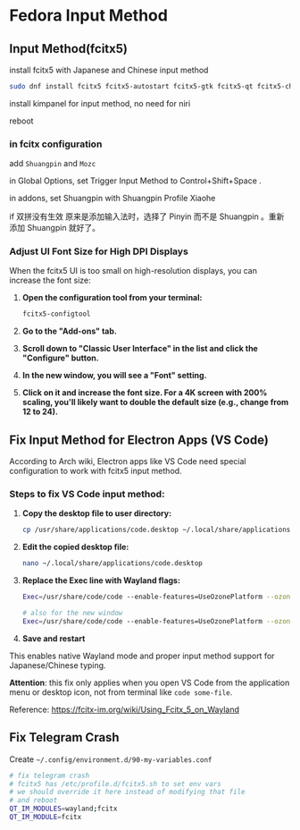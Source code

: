 # Fedora Input Method

## Input Method(fcitx5)

install fcitx5 with Japanese and Chinese input method

```bash
sudo dnf install fcitx5 fcitx5-autostart fcitx5-gtk fcitx5-qt fcitx5-chinese-addons fcitx5-mozc
```

install kimpanel for input method, no need for niri

reboot

### in fcitx configuration

add `Shuangpin` and `Mozc`

in Global Options, set Trigger Input Method to Control+Shift+Space .

in addons, set Shuangpin with Shuangpin Profile Xiaohe

if 双拼没有生效
原来是添加输入法时，选择了 Pinyin 而不是 Shuangpin 。重新添加 Shuangpin 就好了。

### Adjust UI Font Size for High DPI Displays

When the fcitx5 UI is too small on high-resolution displays, you can increase the font size:

1. **Open the configuration tool from your terminal:**
   ```bash
   fcitx5-configtool
   ```

2. **Go to the "Add-ons" tab.**

3. **Scroll down to "Classic User Interface" in the list and click the "Configure" button.**

4. **In the new window, you will see a "Font" setting.**

5. **Click on it and increase the font size. For a 4K screen with 200% scaling, you'll likely want to double the default size (e.g., change from 12 to 24).**

## Fix Input Method for Electron Apps (VS Code)

According to Arch wiki, Electron apps like VS Code need special configuration to work with fcitx5 input method.

### Steps to fix VS Code input method:

1. **Copy the desktop file to user directory:**
   ```bash
   cp /usr/share/applications/code.desktop ~/.local/share/applications/
   ```

2. **Edit the copied desktop file:**
   ```bash
   nano ~/.local/share/applications/code.desktop
   ```

3. **Replace the Exec line with Wayland flags:**

   ```bash
   Exec=/usr/share/code/code --enable-features=UseOzonePlatform --ozone-platform=wayland --enable-wayland-ime --wayland-text-input-version=3 %F

   # also for the new window
   Exec=/usr/share/code/code --enable-features=UseOzonePlatform --ozone-platform=wayland --enable-wayland-ime --wayland-text-input-version=3 --new-window %F
   ```

4. **Save and restart**

This enables native Wayland mode and proper input method support for Japanese/Chinese typing.

**Attention**: this fix only applies when you open VS Code from the application menu or desktop icon, not from terminal like `code some-file`.

Reference: https://fcitx-im.org/wiki/Using_Fcitx_5_on_Wayland

## Fix Telegram Crash

Create `~/.config/environment.d/90-my-variables.conf`

```sh filename=~/.config/environment.d/90-my-variables.conf
# fix telegram crash
# fcitx5 has /etc/profile.d/fcitx5.sh to set env vars
# we should override it here instead of modifying that file
# and reboot
QT_IM_MODULES=wayland;fcitx
QT_IM_MODULE=fcitx
```
